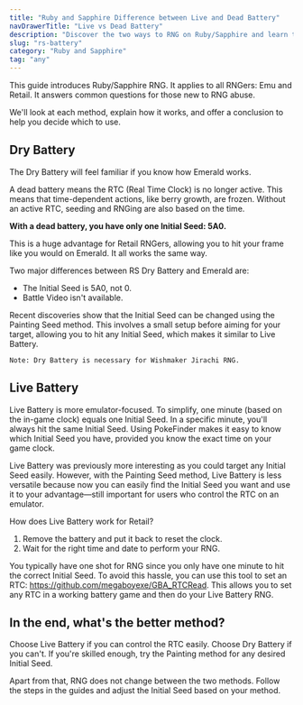 ```yaml
---
title: "Ruby and Sapphire Difference between Live and Dead Battery"
navDrawerTitle: "Live vs Dead Battery"
description: "Discover the two ways to RNG on Ruby/Sapphire and learn their differences"
slug: "rs-battery"
category: "Ruby and Sapphire"
tag: "any"
---
```


This guide introduces Ruby/Sapphire RNG. It applies to all RNGers: Emu and Retail. It answers common questions for those new to RNG abuse.

We'll look at each method, explain how it works, and offer a conclusion to help you decide which to use.

## Dry Battery

The Dry Battery will feel familiar if you know how Emerald works.

A dead battery means the RTC (Real Time Clock) is no longer active. This means that time-dependent actions, like berry growth, are frozen. Without an active RTC, seeding and RNGing are also based on the time.

**With a dead battery, you have only one Initial Seed: 5A0.**

This is a huge advantage for Retail RNGers, allowing you to hit your frame like you would on Emerald. It all works the same way.

Two major differences between RS Dry Battery and Emerald are:

- The Initial Seed is 5A0, not 0.
- Battle Video isn't available.

Recent discoveries show that the Initial Seed can be changed using the Painting Seed method. This involves a small setup before aiming for your target, allowing you to hit any Initial Seed, which makes it similar to Live Battery.

```
Note: Dry Battery is necessary for Wishmaker Jirachi RNG.
```

## Live Battery

Live Battery is more emulator-focused. To simplify, one minute (based on the in-game clock) equals one Initial Seed. In a specific minute, you'll always hit the same Initial Seed. Using PokeFinder makes it easy to know which Initial Seed you have, provided you know the exact time on your game clock.

Live Battery was previously more interesting as you could target any Initial Seed easily. However, with the Painting Seed method, Live Battery is less versatile because now you can easily find the Initial Seed you want and use it to your advantage—still important for users who control the RTC on an emulator.

How does Live Battery work for Retail?

1. Remove the battery and put it back to reset the clock.
2. Wait for the right time and date to perform your RNG.

You typically have one shot for RNG since you only have one minute to hit the correct Initial Seed. To avoid this hassle, you can use this tool to set an RTC: https://github.com/megaboyexe/GBA_RTCRead. This allows you to set any RTC in a working battery game and then do your Live Battery RNG.

## In the end, what's the better method?

Choose Live Battery if you can control the RTC easily. Choose Dry Battery if you can't. If you're skilled enough, try the Painting method for any desired Initial Seed.

Apart from that, RNG does not change between the two methods. Follow the steps in the guides and adjust the Initial Seed based on your method.
